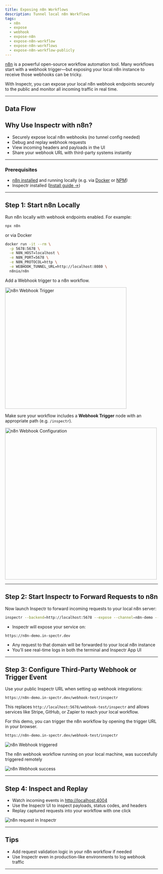 ```yaml
---
title: Exposing n8n Workflows
description: Tunnel local n8n Workflows
tags:
  - n8n
  - expose
  - webhook
  - expose-n8n
  - expose-n8n-workflow
  - expose-n8n-workflows
  - expose-n8n-workflow-publicly
---
```




[//]: # (# Exposing n8n Workflows with Inspectr)

[n8n](https://n8n.io/) is a powerful open-source workflow automation tool. Many workflows start with a webhook trigger—but exposing your local n8n instance to receive those webhooks can be tricky.

With Inspectr, you can expose your local n8n webhook endpoints securely to the public and monitor all incoming traffic in real time.

---

## Data Flow

<FlowN8n client:only="react" />

## Why Use Inspectr with n8n?

* Securely expose local n8n webhooks (no tunnel config needed)
* Debug and replay webhook requests
* View incoming headers and payloads in the UI
* Share your webhook URL with third-party systems instantly

---

### Prerequisites

* [n8n installed](https://docs.n8n.io/hosting/installation/npm/) and running locally (e.g. via [Docker](https://docs.n8n.io/hosting/installation/docker/) or [NPM](https://docs.n8n.io/hosting/installation/npm/))
* Inspectr installed ([Install guide →](/docs/getting-started/installation))

---

## Step 1: Start n8n Locally

Run n8n locally with webhook endpoints enabled. For example:

```bash
npx n8n
```

or via Docker

```bash
docker run -it --rm \
  -p 5678:5678 \
  -e N8N_HOST=localhost \
  -e N8N_PORT=5678 \
  -e N8N_PROTOCOL=http \
  -e WEBHOOK_TUNNEL_URL=http://localhost:8080 \
  n8nio/n8n
```

Add a Webhook trigger to a n8n workflow.

[//]: # (![n8n Webhook Workflow]&#40;./src/assets/guides/n8n_webhook_worfklow.png&#41;)

<Image src={n8nWorkflow} alt="n8n Webhook Trigger" width="400" />

Make sure your workflow includes a **Webhook Trigger** node with an appropriate path (e.g. `/inspectr`).

<Image src={n8nConfigure} alt="n8n Webhook Configuration" height="500" />

---

## Step 2: Start Inspectr to Forward Requests to n8n

Now launch Inspectr to forward incoming requests to your local n8n server:

```bash
inspectr --backend=http://localhost:5678 --expose --channel=n8n-demo --channel-code=n8ndemo123
```

* Inspectr will expose your service on:

```
https://n8n-demo.in-spectr.dev
```

* Any request to that domain will be forwarded to your local n8n instance
* You’ll see real-time logs in both the terminal and Inspectr App UI

---

## Step 3: Configure Third-Party Webhook or Trigger Event

Use your public Inspectr URL when setting up webhook integrations:

```
https://n8n-demo.in-spectr.dev/webhook-test/inspectr
```

This replaces `http://localhost:5678/webhook-test/inspectr` and allows services like Stripe, GitHub, or Zapier to reach your local workflow.

For this demo, you can trigger the n8n workflow by opening the trigger URL in your browser.

```bash
https://n8n-demo.in-spectr.dev/webhook-test/inspectr
```

<Image src={n8nTriggered} alt="n8n Webhook triggered" />

The n8n webhook workflow running on your local machine, was succesfully triggered remotely

<Image src={n8nSuccess} alt="n8n Webhook success" />

---

## Step 4: Inspect and Replay

* Watch incoming events in [http://localhost:4004](http://localhost:4004)
* Use the Inspectr UI to inspect payloads, status codes, and headers
* Replay captured requests into your workflow with one click

<Image src={n8nInspectr} alt="n8n request in Inspectr" />

---

## Tips

* Add request validation logic in your n8n workflow if needed
* Use Inspectr even in production-like environments to log webhook traffic

---

[//]: # (## 📚 Related Topics)
[//]: # ()
[//]: # (* [Webhook Debugging →]&#40;/guides/webhook-debugging&#41;)
[//]: # (* [Exposing Publicly →]&#40;/exposing/exposing-publicly&#41;)
[//]: # (* [How Inspectr Works →]&#40;/core-concepts/how-it-works&#41;)
